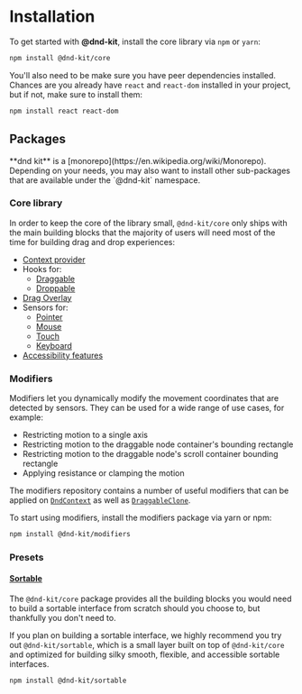
# Installation

To get started with **@dnd-kit**, install the core library via `npm` or `yarn`:

```bash
npm install @dnd-kit/core
```

You'll also need to be make sure you have peer dependencies installed. Chances are you already have `react` and `react-dom` installed in your project, but if not, make sure to install them:

```bash
npm install react react-dom
```

## Packages

<Callout>
  **dnd kit** is a [monorepo](https://en.wikipedia.org/wiki/Monorepo). Depending
  on your needs, you may also want to install other sub-packages that are
  available under the `@dnd-kit` namespace.
</Callout>

### Core library

In order to keep the core of the library small, `@dnd-kit/core` only ships with the main building blocks that the majority of users will need most of the time for building drag and drop experiences:

- [Context provider](../api-documentation/context-provider/)
- Hooks for:
  - [Draggable](../api-documentation/draggable/)
  - [Droppable](../api-documentation/droppable/)
- [Drag Overlay](../api-documentation/draggable/drag-overlay)
- Sensors for:
  - [Pointer](../api-documentation/sensors/pointer)
  - [Mouse](../api-documentation/sensors/mouse)
  - [Touch](../api-documentation/sensors/touch)
  - [Keyboard](../api-documentation/sensors/keyboard)
- [Accessibility features](../guides/accessibility)

### Modifiers

Modifiers let you dynamically modify the movement coordinates that are detected by sensors. They can be used for a wide range of use cases, for example:

- Restricting motion to a single axis
- Restricting motion to the draggable node container's bounding rectangle
- Restricting motion to the draggable node's scroll container bounding rectangle
- Applying resistance or clamping the motion

The modifiers repository contains a number of useful modifiers that can be applied on [`DndContext`](../api-documentation/context-provider/) as well as [`DraggableClone`](../api-documentation/draggable/drag-overlay).

To start using modifiers, install the modifiers package via yarn or npm:

```bash
npm install @dnd-kit/modifiers
```

### Presets

#### [Sortable](../presets/sortable/)

The `@dnd-kit/core` package provides all the building blocks you would need to build a sortable interface from scratch should you choose to, but thankfully you don't need to.

If you plan on building a sortable interface, we highly recommend you try out `@dnd-kit/sortable`, which is a small layer built on top of `@dnd-kit/core` and optimized for building silky smooth, flexible, and accessible sortable interfaces.

```bash
npm install @dnd-kit/sortable
```
